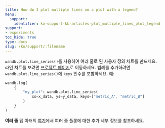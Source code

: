 ```yaml
---
title: How do I plot multiple lines on a plot with a legend?
menu:
  support:
    identifier: ko-support-kb-articles-plot_multiple_lines_plot_legend
support:
- experiments
toc_hide: true
type: docs
slug: /ko/support/:filename
---
```


`wandb.plot.line_series()`를 사용하여 여러 줄로 된 사용자 정의 차트를 만드세요. 라인 차트를 보려면 [프로젝트 페이지](/ko/guides/track/project-page/)로 이동하세요. 범례를 추가하려면 `wandb.plot.line_series()`에 `keys` 인수를 포함하세요. 예:

```python
wandb.log(
    {
        "my_plot": wandb.plot.line_series(
            xs=x_data, ys=y_data, keys=["metric_A", "metric_B"]
        )
    }
)
```

**여러 줄** 탭 아래의 [여기](/ko/guides/track/log/plots/#basic-charts)에서 여러 줄 플롯에 대한 추가 세부 정보를 참조하세요.
